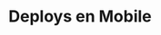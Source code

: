 ---
title: Deploys en Mobile
description:
  '¿Como hacemos que otra persona pueda ver nuestras apps en los stores (Google Play / Apple Store)? <br />
  ¿Que herramientas nos permiten publicarla, configurarla, entre otras necesidades? <br />
  Tu elección va a depender de las necesidades del proyecto y las preferencias del equipo de desarrollo. <br />
  Algunas de las herramientas más populares son:'

contributors:
  - github_username: 'jpaddeo'

submenu:
  - imgPlaceholder: 'Expo EAS'
    titleCard: ''
    links:
      - type: 'Web'
        url: 'https://expo.dev/eas'
    cover:
      src: '/mobile/expo.svg'
      height: 80
      width: 90
    videos: []
---